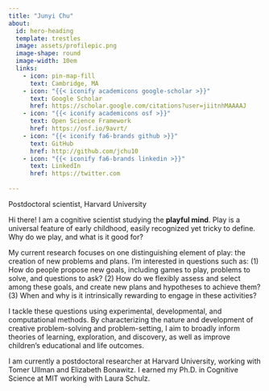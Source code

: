 ```yaml
---
title: "Junyi Chu"
about: 
  id: hero-heading
  template: trestles
  image: assets/profilepic.png
  image-shape: round
  image-width: 10em
  links:
    - icon: pin-map-fill
      text: Cambridge, MA
    - icon: "{{< iconify academicons google-scholar >}}"
      text: Google Scholar
      href: https://scholar.google.com/citations?user=jiitnhMAAAAJ
    - icon: "{{< iconify academicons osf >}}"
      text: Open Science Framework
      href: https://osf.io/9avrt/
    - icon: "{{< iconify fa6-brands github >}}"  
      text: GitHub
      href: http://github.com/jchu10
    - icon: "{{< iconify fa6-brands linkedin >}}"
      text: LinkedIn
      href: https://twitter.com
      
---
```


Postdoctoral scientist, Harvard University

Hi there! I am a cognitive scientist studying the **playful mind**. Play is a universal feature of early childhood, easily recognized yet tricky to define. Why do we play, and what is it good for? 

My current research focuses on one distinguishing element of play: the creation of new problems and plans. I'm interested in questions such as: (1) How do people propose new goals, including games to play, problems to solve, and questions to ask? (2) How do we flexibly assess and select among these goals, and create new plans and hypotheses to achieve them? (3) When and why is it intrinsically rewarding to engage in these activities?

I tackle these questions using experimental, developmental, and computational methods. By characterizing the nature and development of creative problem-solving and problem-setting, I aim to broadly inform theories of learning, exploration, and discovery, as well as improve children's educational and life outcomes. 

I am currently a postdoctoral researcher at Harvard University, working with Tomer Ullman and Elizabeth Bonawitz. I earned my Ph.D. in Cognitive Science at MIT working with Laura Schulz.